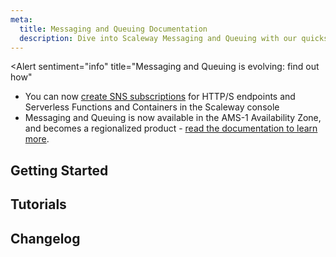 ```yaml
---
meta:
  title: Messaging and Queuing Documentation
  description: Dive into Scaleway Messaging and Queuing with our quickstart guides, how-tos, tutorials and more.
---
```


<Alert
  sentiment="info"
  title="Messaging and Queuing is evolving: find out how"
>
  - You can now [create SNS subscriptions](/serverless/messaging/how-to/create-manage-subscriptions/) for HTTP/S endpoints and Serverless Functions and Containers in the Scaleway console 
  - Messaging and Queuing is now available in the AMS-1 Availability Zone, and becomes a regionalized product - [read the documentation to learn more](/serverless/messaging/concepts/#region).
</Alert>

<ProductHeader 
   productName="Messaging and Queuing"
   productLogo="sqs"
   description="Transfer messages between microservices and platforms with our message broker tool, facilitating the development of highly scalable, reliable, distributed applications."
   url="/serverless/messaging/quickstart/"
   label="Messaging and Queuing Quickstart"
/>

## Getting Started

<Grid>
    <SummaryCard
        title="Quickstart"
        icon="rocket"
        description="Learn how to start using Messaging and Queuing with SQS, SNS or NATS."
        label="View Quickstart"
        url="/serverless/messaging/quickstart/"
    />
    <SummaryCard
        title="Concepts"
        icon="info"
        description="Core concepts that give you a better understanding of Messaging and Queuing."
        label="View Concepts"
        url="/serverless/messaging/concepts/"
    />
    <SummaryCard
        title="How-tos"
        icon="help-circle-outline"
        description="Check our guides to activate and configure Messaging and Queuing for SQS, SNS or NATS."
        label="View How-tos"
        url="/serverless/messaging/how-to/"
    />
        <SummaryCard
        title="Additional Content"
        icon="book-open-outline"
        description="Take a deeper dive into using Messaging and Queuing with SQS, SNS or NATS."
        label="View Additional Content"
        url="/serverless/messaging/reference-content/"
    />
</Grid>


## Tutorials

<Grid>
    <DefaultCard
        title="Create a serverless scraping architecture, with Scaleway Messaging and Queuing SQS, Serverless Functions and Managed Database."
        url="/tutorials/create-serverless-scraping/"
        label="Read more"
    />
    <DefaultCard
        title="Create a serverless architecture for handling large messages using Messaging and Queuing NATS, Serverless Functions and Object Storage"
        url="/tutorials/large-messages/"
        label="Read more"
    />
    <DefaultCard
        title="Transforming images in an S3 bucket using Serverless Functions and Triggers"
        url="/tutorials/transform-bucket-images-triggers-functions-set-up/"
        label="Read more"
    />
</Grid>


<ClickableBanner
    productLogo="console"
    title="Messaging and Queuing API"
    description="Manage Messaging and Queuing using the Scaleway API."
    url="https://www.scaleway.com/en/developers/api/messaging-and-queuing/sqs-api/"
    label="Go to Messaging and Queuing API"
/>

## Changelog

<ChangelogList
    productName="messaging-and-queuing"
    numberOfChanges={3}
/>